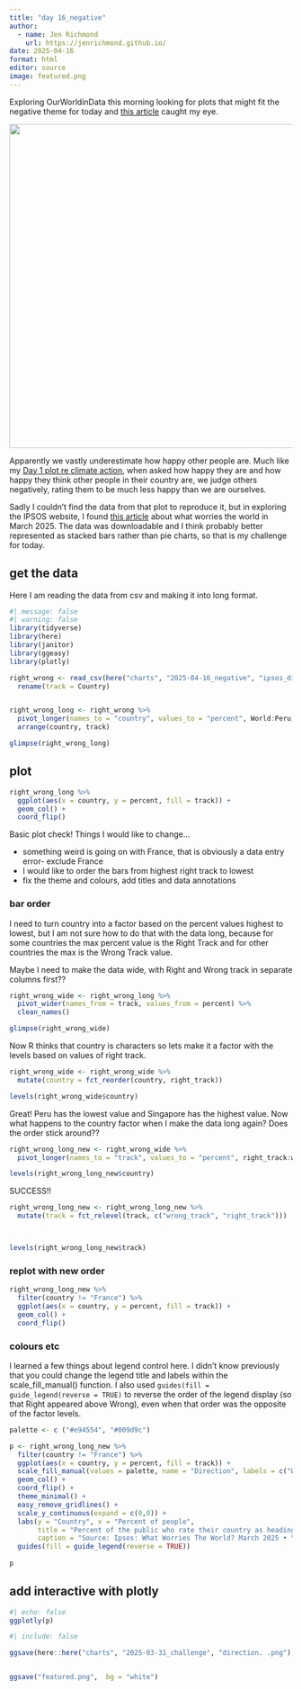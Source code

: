 ```yaml
---
title: "day 16_negative"
author:
  - name: Jen Richmond
    url: https://jenrichmond.github.io/
date: 2025-04-16
format: html
editor: source
image: featured.png
---
```


Exploring OurWorldinData this morning looking for plots that might fit the negative theme for today and [this article](https://ourworldind%20ata.org/collective-pessimism-and-our-inability-to-guess-the-happiness-of-others) caught my eye.

![](happiness-of-others.png){fig-align="center" width="6in"}

Apparently we vastly underestimate how happy other people are. Much like my [Day 1 plot re climate action](https://jenrichmond.github.io/charts/2025-04-01_fractions/), when asked how happy they are and how happy they think other people in their country are, we judge others negatively, rating them to be much less happy than we are ourselves.

Sadly I couldn't find the data from that plot to reproduce it, but in exploring the IPSOS website, I found [this article](https://www.ipsos.com/en/global-opinion-polls/right-direction-or-wrong-track) about what worries the world in March 2025. The data was downloadable and I think probably better represented as stacked bars rather than pie charts, so that is my challenge for today.

## get the data

Here I am reading the data from csv and making it into long format.

```r
#| message: false
#| warning: false
library(tidyverse)
library(here)
library(janitor)
library(ggeasy)
library(plotly)

right_wrong <- read_csv(here("charts", "2025-04-16_negative", "ipsos_direction.csv")) %>%
  rename(track = Country) 


right_wrong_long <- right_wrong %>%
  pivot_longer(names_to = "country", values_to = "percent", World:Peru) %>%
  arrange(country, track) 

glimpse(right_wrong_long)

```

## plot

```r
right_wrong_long %>%
  ggplot(aes(x = country, y = percent, fill = track)) +
  geom_col() +
  coord_flip()
```

Basic plot check! Things I would like to change...

-   something weird is going on with France, that is obviously a data entry error- exclude France
-   I would like to order the bars from highest right track to lowest
-   fix the theme and colours, add titles and data annotations

### bar order

I need to turn country into a factor based on the percent values highest to lowest, but I am not sure how to do that with the data long, because for some countries the max percent value is the Right Track and for other countries the max is the Wrong Track value.

Maybe I need to make the data wide, with Right and Wrong track in separate columns first??

```r
right_wrong_wide <- right_wrong_long %>%
  pivot_wider(names_from = track, values_from = percent) %>%
  clean_names()

glimpse(right_wrong_wide)
```

Now R thinks that country is characters so lets make it a factor with the levels based on values of right track.

```r

right_wrong_wide <- right_wrong_wide %>%
  mutate(country = fct_reorder(country, right_track)) 

levels(right_wrong_wide$country)


```

Great! Peru has the lowest value and Singapore has the highest value. Now what happens to the country factor when I make the data long again? Does the order stick around??

```r
right_wrong_long_new <- right_wrong_wide %>%
  pivot_longer(names_to = "track", values_to = "percent", right_track:wrong_track) 

levels(right_wrong_long_new$country)
```

SUCCESS!!

```r
right_wrong_long_new <- right_wrong_long_new %>%
  mutate(track = fct_relevel(track, c("wrong_track", "right_track")))



levels(right_wrong_long_new$track)
```

### replot with new order

```r

right_wrong_long_new %>%
  filter(country != "France") %>%
  ggplot(aes(x = country, y = percent, fill = track)) +
  geom_col() +
  coord_flip()

```

### colours etc

I learned a few things about legend control here. I didn't know previously that you could change the legend title and labels within the scale_fill_manual() function. I also used `guides(fill = guide_legend(reverse = TRUE)` to reverse the order of the legend display (so that Right appeared above Wrong), even when that order was the opposite of the factor levels. 

```r


palette <- c ("#e94554", "#009d9c")

p <- right_wrong_long_new %>%
  filter(country != "France") %>%
  ggplot(aes(x = country, y = percent, fill = track)) +
  scale_fill_manual(values = palette, name = "Direction", labels = c("Wrong", "Right")) +
  geom_col() +
  coord_flip() +
  theme_minimal() +
  easy_remove_gridlines() +
  scale_y_continuous(expand = c(0,0)) +
  labs(y = "Country", x = "Percent of people", 
       title = "Percent of the public who rate their country as heading in \nright direction vs the wrong direction", 
       caption = "Source: Ipsos: What Worries The World? March 2025 • \nBase: Representative sample of 25,746 adults aged 16-74 in 29 participating countries, \nFebruary 21 2025 - March 7 2025.") +
  guides(fill = guide_legend(reverse = TRUE))
  
p
```
## add interactive with plotly 

```r
#| echo: false
ggplotly(p)
```

```r
#| include: false

ggsave(here::here("charts", "2025-03-31_challenge", "direction. .png"), width = 6, height = 4,  bg = "white")


ggsave("featured.png",  bg = "white")
```
